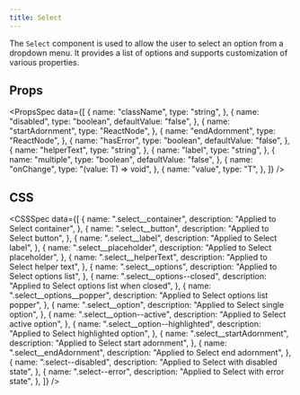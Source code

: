 ```yaml
---
title: Select
---
```


The `Select` component is used to allow the user to select an option from a dropdown menu. It provides a list of options and supports customization of various properties.

<Preview name="Select" />

## Props

<PropsSpec
  data={[
    {
      name: "className",
      type: "string",
    },
    {
      name: "disabled",
      type: "boolean",
      defaultValue: "false",
    },
    {
      name: "startAdornment",
      type: "ReactNode",
    },
    {
      name: "endAdornment",
      type: "ReactNode",
    },
    {
      name: "hasError",
      type: "boolean",
      defaultValue: "false",
    },
    {
      name: "helperText",
      type: "string",
    },
    {
      name: "label",
      type: "string",
    },
    {
      name: "multiple",
      type: "boolean",
      defaultValue: "false",
    },
    {
      name: "onChange",
      type: "(value: T) => void",
    },
    {
      name: "value",
      type: "T",
    },
  ]}
/>

## CSS

<CSSSpec
  data={[
    {
      name: ".select__container",
      description: "Applied to Select container",
    },
    {
      name: ".select__button",
      description: "Applied to Select button",
    },
    {
      name: ".select__label",
      description: "Applied to Select label",
    },
    {
      name: ".select__placeholder",
      description: "Applied to Select placeholder",
    },
    {
      name: ".select__helperText",
      description: "Applied to Select helper text",
    },
    {
      name: ".select__options",
      description: "Applied to Select options list",
    },
    {
      name: ".select__options--closed",
      description: "Applied to Select options list when closed",
    },
    {
      name: ".select__options__popper",
      description: "Applied to Select options list popper",
    },
    {
      name: ".select__option",
      description: "Applied to Select single option",
    },
    {
      name: ".select__option--active",
      description: "Applied to Select active option",
    },
    {
      name: ".select__option--highlighted",
      description: "Applied to Select highlighted option",
    },
    {
      name: ".select__startAdornment",
      description: "Applied to Select start adornment",
    },
    {
      name: ".select__endAdornment",
      description: "Applied to Select end adornment",
    },
    {
      name: ".select--disabled",
      description: "Applied to Select with disabled state",
    },
    {
      name: ".select--error",
      description: "Applied to Select with error state",
    },
  ]}
/>
